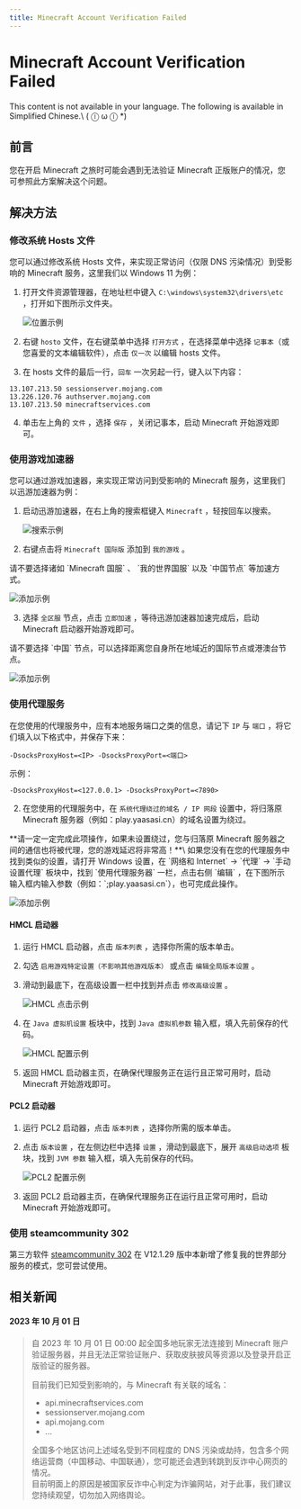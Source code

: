 ```yaml
---
title: Minecraft Account Verification Failed
---
```




# Minecraft Account Verification Failed

<Callout type="error" emoji="️🚫">
  This content is not available in your language. The following is available in Simplified Chinese.\
   ( ⓛ ω ⓛ &#42;)
</Callout>


## 前言

您在开启 Minecraft 之旅时可能会遇到无法验证 Minecraft 正版账户的情况，您可参照此方案解决这个问题。

## 解决方法

### 修改系统 Hosts 文件

您可以通过修改系统 Hosts 文件，来实现正常访问（仅限 DNS 污染情况）到受影响的 Minecraft 服务，这里我们以 Windows 11 为例：

1. 打开文件资源管理器，在地址栏中键入 `C:\windows\system32\drivers\etc` ，打开如下图所示文件夹。

   ![位置示例](../_images/wiki/minecraft_account_verification_failed/hosts.png)

2. 右键 `hosto` 文件，在右键菜单中选择 `打开方式` ，在选择菜单中选择 `记事本`（或您喜爱的文本编辑软件），点击 `仅一次` 以编辑 hosts 文件。

3. 在 hosts 文件的最后一行，`回车` 一次另起一行，键入以下内容：

```
13.107.213.50 sessionserver.mojang.com
13.226.120.76 authserver.mojang.com
13.107.213.50 minecraftservices.com
```

4. 单击左上角的 `文件` ，选择 `保存` ，关闭记事本，启动 Minecraft 开始游戏即可。

### 使用游戏加速器

您可以通过游戏加速器，来实现正常访问到受影响的 Minecraft 服务，这里我们以迅游加速器为例：

1. 启动迅游加速器，在右上角的搜索框键入 `Minecraft` ，轻按回车以搜索。

   ![搜索示例](../_images/wiki/minecraft_account_verification_failed/sosou_1.png)

2. 右键点击将 `Minecraft 国际版` 添加到 `我的游戏` 。

<Callout emoji="🔔">
  请不要选择诸如 `Minecraft 国服` 、 `我的世界国服` 以及 `中国节点` 等加速方式。
</Callout>

   ![添加示例](../_images/wiki/minecraft_account_verification_failed/sosou_2.png)

3. 选择 `全区服` 节点，点击 `立即加速` ，等待迅游加速器加速完成后，启动 Minecraft 启动器开始游戏即可。

<Callout emoji="🔔">
  请不要选择 `中国` 节点，可以选择距离您自身所在地域近的国际节点或港澳台节点。
</Callout>

   ![添加示例](../_images/wiki/minecraft_account_verification_failed/jiasu.png)

### 使用代理服务

在您使用的代理服务中，应有本地服务端口之类的信息，请记下 `IP` 与 `端口` ，将它们填入以下格式中，并保存下来：

```
-DsocksProxyHost=<IP> -DsocksProxyPort=<端口>
```

示例：

```
-DsocksProxyHost=<127.0.0.1> -DsocksProxyPort=<7890>
```

2. 在您使用的代理服务中，在 `系统代理绕过的域名 / IP 网段` 设置中，将归落原 Minecraft 服务器（例如：play.yaasasi.cn）的域名设置为绕过。

<Callout emoji="🔔">
  **请一定一定完成此项操作，如果未设置绕过，您与归落原 Minecraft 服务器之间的通信也将被代理，您的游戏延迟将非常高！**\
  如果您没有在您的代理服务中找到类似的设置，请打开 Windows 设置，在 `网络和 Internet` -> `代理` -> `手动设置代理` 板块中，找到 `使用代理服务器` 一栏，点击右侧 `编辑` ，在下图所示输入框内输入参数（例如：`;play.yaasasi.cn`），也可完成此操作。
</Callout>

   ![添加示例](../_images/wiki/minecraft_account_verification_failed/xitongdaili.png)

#### HMCL 启动器

1. 运行 HMCL 启动器，点击 `版本列表` ，选择你所需的版本单击。
2. 勾选 `启用游戏特定设置（不影响其他游戏版本）` 或点击 `编辑全局版本设置` 。
3. 滑动到最底下，在高级设置一栏中找到并点击 `修改高级设置` 。

   ![HMCL 点击示例](../_images/wiki/minecraft_account_verification_failed/hmcl_gaojishezhi.png)

4. 在 `Java 虚拟机设置` 板块中，找到 `Java 虚拟机参数` 输入框，填入先前保存的代码。

   ![HMCL 配置示例](../_images/wiki/minecraft_account_verification_failed/hmcl_peizhi.png)

5. 返回 HMCL 启动器主页，在确保代理服务正在运行且正常可用时，启动 Minecraft 开始游戏即可。

#### PCL2 启动器

1. 运行 PCL2 启动器，点击 `版本列表` ，选择你所需的版本单击。
2. 点击 `版本设置` ，在左侧边栏中选择 `设置` ，滑动到最底下，展开 `高级启动选项` 板块，找到 `JVM 参数` 输入框，填入先前保存的代码。

   ![PCL2 配置示例](../_images/wiki/minecraft_account_verification_failed/pcl2_peizhi.png)

3. 返回 PCL2 启动器主页，在确保代理服务正在运行且正常可用时，启动 Minecraft 开始游戏即可。

### 使用 steamcommunity 302

第三方软件 [steamcommunity 302](https://www.dogfight360.com/blog/686/) 在 V12.1.29 版中本新增了修复我的世界部分服务的模式，您可尝试使用。


## 相关新闻

#### 2023 年 10 月 01 日

> 自 2023 年 10 月 01 日 00:00 起全国多地玩家无法连接到 Minecraft 账户验证服务器，并且无法正常验证账户、获取皮肤披风等资源以及登录开启正版验证的服务器。
> 
> 目前我们已知受到影响的，与 Minecraft 有关联的域名：
> 
> - api.minecraftservices.com
> - sessionserver.mojang.com
> - api.mojang.com
> - ...
> 
> 全国多个地区访问上述域名受到不同程度的 DNS 污染或劫持，包含多个网络运营商（中国移动、中国联通），您可能还会遇到转跳到反诈中心网页的情况。\
> 目前明面上的原因是被国家反诈中心判定为诈骗网站，对于此事，我们建议您持续观望，切勿加入网络舆论。